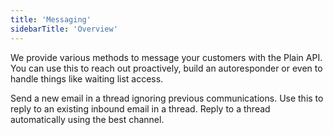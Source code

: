 ```yaml
---
title: 'Messaging'
sidebarTitle: 'Overview'
---
```


We provide various methods to message your customers with the Plain API. You can use this to reach out proactively, build an autoresponder or even to handle things like waiting list access.

<CardGroup cols={2}>
  <Card
    title="Send emails"
    icon="paper-plane-top"
    href="/api-reference/graphql/messaging/send-email"
  >
    Send a new email in a thread ignoring previous communications.
  </Card>
  <Card
    title="Reply to emails"
    icon="paper-plane-top"
    href="/api-reference/graphql/messaging/reply-email"
  >
    Use this to reply to an existing inbound email in a thread.
  </Card>
  <Card title="Reply to thread" icon="reply" href="/api-reference/graphql/messaging/reply-email">
    Reply to a thread automatically using the best channel.
  </Card>
</CardGroup>
